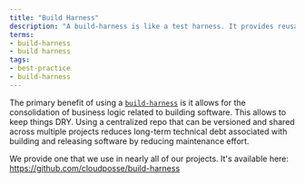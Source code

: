 ```yaml
---
title: "Build Harness"
description: "A build-harness is like a test harness. It provides reusable methods for building and deploying software."
terms:
- build-harness
- build harness
tags:
- best-practice
- build-harness
---
```

The primary benefit of using a [`build-harness`](/reference/tools.mdx#build-harness) is it allows for the consolidation of business logic related to building software. This allows to keep things DRY. Using a centralized repo that can be versioned and shared across multiple projects reduces long-term technical debt associated with building and releasing software by reducing maintenance effort.

We provide one that we use in nearly all of our projects. It's available here: https://github.com/cloudposse/build-harness

